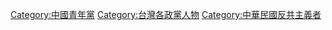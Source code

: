 [[Category:中國青年黨|Category:中國青年黨]]
[[Category:台灣各政黨人物|Category:台灣各政黨人物]]
[[Category:中華民國反共主義者|Category:中華民國反共主義者]]